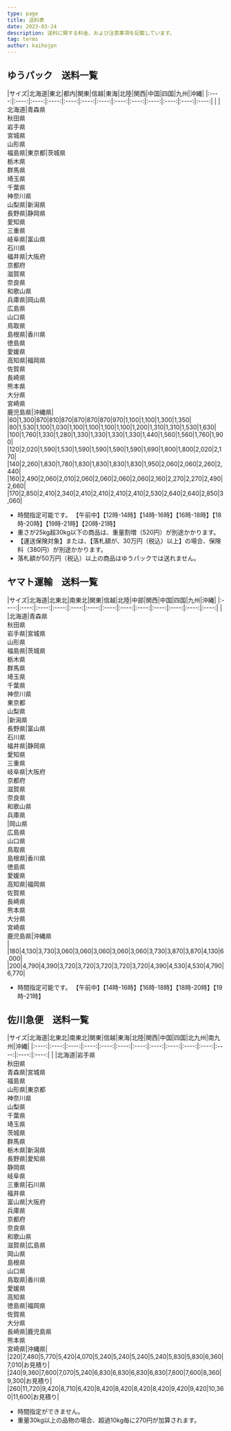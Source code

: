 ---
type: page
title: 送料表
date: 2023-03-24
description: 送料に関する料金、および注意事項を記載しています。
tag: terms
author: kaihojpn
---


## ゆうパック　送料一覧

<div className="shipping-table ">
|サイズ|北海道|東北|都内|関東|信越|東海|北陸|関西|中国|四国|九州|沖縄|
|:----:|:----:|:----:|:----:|:----:|:----:|:----:|:----:|:----:|:----:|:----:|:----:|:----:|
| |北海道|青森県<br />秋田県<br />岩手県<br />宮城県<br />山形県<br />福島県|東京都|茨城県<br />栃木県<br />群馬県<br />埼玉県<br />千葉県<br />神奈川県<br />山梨県|新潟県<br />長野県|静岡県<br />愛知県<br />三重県<br />岐阜県|富山県<br />石川県<br />福井県|大阪府<br />京都府<br />滋賀県<br />奈良県<br />和歌山県<br />兵庫県|岡山県<br />広島県<br />山口県<br />鳥取県<br />島根県|香川県<br />徳島県<br />愛媛県<br />高知県|福岡県<br />佐賀県<br />長崎県<br />熊本県<br />大分県<br />宮崎県<br />鹿児島県|沖縄県|
|60|1,300|870|810|870|870|870|870|970|1,100|1,100|1,300|1,350|
|80|1,530|1,100|1,030|1,100|1,100|1,100|1,100|1,200|1,310|1,310|1,530|1,630|
|100|1,760|1,330|1,280|1,330|1,330|1,330|1,330|1,440|1,560|1,560|1,760|1,900|
|120|2,020|1,590|1,530|1,590|1,590|1,590|1,590|1,690|1,800|1,800|2,020|2,170|
|140|2,260|1,830|1,780|1,830|1,830|1,830|1,830|1,950|2,060|2,060|2,260|2,440|
|160|2,490|2,060|2,010|2,060|2,060|2,060|2,060|2,160|2,270|2,270|2,490|2,660|
|170|2,850|2,410|2,340|2,410|2,410|2,410|2,410|2,530|2,640|2,640|2,850|3,060|
</div>

- 時間指定可能です。 【午前中】【12時-14時】【14時-16時】【16時-18時】【18時-20時】【19時-21時】【20時-21時】
- 重さが25kg超30kg以下の商品は、重量割増（520円）が別途かかります。
- 【運送保険対象】または、【落札額が、30万円（税込）以上】の場合、保険料（380円）が別途かかります。
- 落札額が50万円（税込）以上の商品はゆうパックでは送れません。


## ヤマト運輸　送料一覧

<div className="shipping-table ">
|サイズ|北海道|北東北|南東北|関東|信越|北陸|中部|関西|中国|四国|九州|沖縄|
|:----:|:----:|:----:|:----:|:----:|:----:|:----:|:----:|:----:|:----:|:----:|:----:|:----:|
| |北海道|青森県<br />秋田県<br />岩手県|宮城県<br />山形県<br />福島県|茨城県<br />栃木県<br />群馬県<br />埼玉県<br />千葉県<br />神奈川県<br />東京都<br />山梨県<br />|新潟県<br />長野県|富山県<br />石川県<br />福井県|静岡県<br />愛知県<br />三重県<br />岐阜県|大阪府<br />京都府<br />滋賀県<br />奈良県<br />和歌山県<br />兵庫県<br />|岡山県<br />広島県<br />山口県<br />鳥取県<br />島根県|香川県<br />徳島県<br />愛媛県<br />高知県|福岡県<br />佐賀県<br />長崎県<br />熊本県<br />大分県<br />宮崎県<br />鹿児島県|沖縄県<br />|
|180|4,130|3,730|3,060|3,060|3,060|3,060|3,060|3,730|3,870|3,870|4,130|6,000|
|200|4,790|4,390|3,720|3,720|3,720|3,720|3,720|4,390|4,530|4,530|4,790|6,770|
</div>

- 時間指定可能です。 【午前中】【14時-16時】【16時-18時】【18時-20時】【19時-21時】


## 佐川急便　送料一覧

<div className="shipping-table ">
|サイズ|北海道|北東北|南東北|関東|信越|東海|北陸|関西|中国|四国|北九州|南九州|沖縄|
|:----:|:----:|:----:|:----:|:----:|:----:|:----:|:----:|:----:|:----:|:----:|:----:|:----:|:----:|
|	|北海道|岩手県<br />秋田県<br />青森県|宮城県<br />福島県<br />山形県|東京都<br />神奈川県<br />山梨県<br />千葉県<br />埼玉県<br />茨城県<br />群馬県<br />栃木県|新潟県<br />長野県|愛知県<br />静岡県<br />岐阜県<br />三重県|石川県<br />福井県<br />富山県|大阪府<br />兵庫県<br />京都府<br />奈良県<br />和歌山県<br />滋賀県|広島県<br />岡山県<br />島根県<br />山口県<br />鳥取県|香川県<br />愛媛県<br />高知県<br />徳島県|福岡県<br />佐賀県<br />大分県<br />長崎県|鹿児島県<br />熊本県<br />宮崎県|沖縄県|
|220|7,480|5,770|5,420|4,070|5,240|5,240|5,240|5,240|5,830|5,830|6,360|7,010|お見積り|
|240|9,360|7,600|7,070|5,240|6,830|6,830|6,830|6,830|7,600|7,600|8,360|9,300|お見積り|
|260|11,720|9,420|8,710|6,420|8,420|8,420|8,420|8,420|9,420|9,420|10,360|11,600|お見積り|
</div>

- 時間指定ができません。
- 重量30kg以上の品物の場合、超過10kg毎に270円が加算されます。